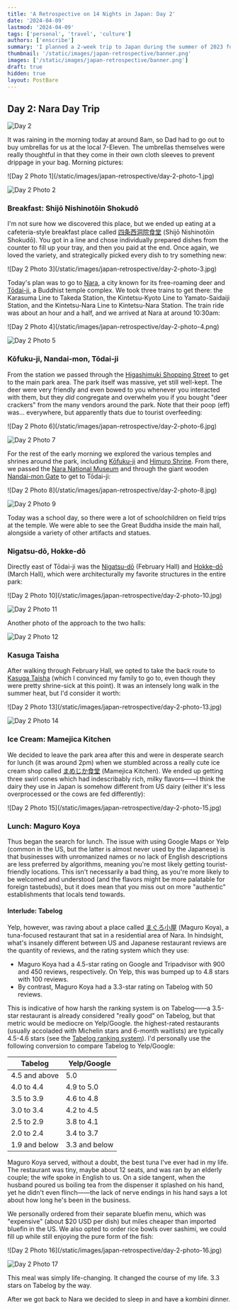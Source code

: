 ```yaml
---
title: 'A Retrospective on 14 Nights in Japan: Day 2'
date: '2024-04-09'
lastmod: '2024-04-09'
tags: ['personal', 'travel', 'culture']
authors: ['enscribe']
summary: 'I planned a 2-week trip to Japan during the summer of 2023 for my family. Here are some of the highlights, blunders, experiences gathered throughout the process.'
thumbnail: '/static/images/japan-retrospective/banner.png'
images: ['/static/images/japan-retrospective/banner.png']
draft: true
hidden: true
layout: PostBare
---
```


<div className="tocr not-prose">
    <TOCInline
        toc={[
            { value: 'Intro', url: '/blog/japan-retrospective#intro', depth: 1 },
            { value: 'Fundamentals', url: '/blog/japan-retrospective#fundamentals', depth: 1 },
            { value: 'The Itinerary', url: '/blog/japan-retrospective#the-itinerary', depth: 1 },
            { value: 'Daily Log', url: '/blog/japan-retrospective#daily-log', depth: 1 },
            { value: 'Day 0: Arrival at KIX', url: '/blog/japan-retrospective/day-0', depth: 2 },
            { value: 'Day 1: Osaka Day Trip', url: '/blog/japan-retrospective/day-1', depth: 2 },
            {
                value: 'Day 2: Nara Day Trip',
                url: '/blog/japan-retrospective/day-2',
                depth: 2,
                active: true,
            },
            { value: 'Day 3: East Kyoto', url: '/blog/japan-retrospective/day-3', depth: 2 },
        ]}
        title="Daily Log"
        rightAlign
    />
</div>

## Day 2: Nara Day Trip

![Day 2](/static/images/japan-retrospective/day-2.png)

It was raining in the morning today at around 8am, so Dad had to go out to buy umbrellas for us at the local 7-Eleven. The umbrellas themselves were really thoughtful in that they come in their own cloth sleeves to prevent drippage in your bag. Morning pictures:

<div className="flex gap-2 -my-2">
![Day 2 Photo 1](/static/images/japan-retrospective/day-2-photo-1.jpg)

![Day 2 Photo 2](/static/images/japan-retrospective/day-2-photo-2.jpg)

</div>

### Breakfast: Shijō Nishinotōin Shokudō

I'm not sure how we discovered this place, but we ended up eating at a cafeteria-style breakfast place called [四条西洞院食堂](https://tabelog.com/en/kyoto/A2601/A260201/26017600/) (Shijō Nishinotōin Shokudō). You got in a line and chose individually prepared dishes from the counter to fill up your tray, and then you paid at the end. Once again, we loved the variety, and strategically picked every dish to try something new:

<div className="mx-auto w-1/2">
    ![Day 2 Photo 3](/static/images/japan-retrospective/day-2-photo-3.jpg)
</div>

Today's plan was to go to [Nara](<https://en.wikipedia.org/wiki/Nara_(city)>), a city known for its free-roaming deer and [Tōdai-ji](https://en.wikipedia.org/wiki/T%C5%8Ddai-ji), a Buddhist temple complex. We took three trains to get there: the Karasuma Line to Takeda Station, the Kintetsu-Kyoto Line to Yamato-Saidaiji Station, and the Kintetsu-Nara Line to Kintetsu-Nara Station. The train ride was about an hour and a half, and we arrived at Nara at around 10:30am:

<div className="flex gap-2 -my-2">
![Day 2 Photo 4](/static/images/japan-retrospective/day-2-photo-4.png)

![Day 2 Photo 5](/static/images/japan-retrospective/day-2-photo-5.jpg)

</div>

### Kōfuku-ji, Nandai-mon, Tōdai-ji

From the station we passed through the [Higashimuki Shopping Street](https://www.visitnara.jp/venues/S01128/) to get to the main park area. The park itself was massive, yet still well-kept. The deer were very friendly and even bowed to you whenever you interacted with them, but they _did_ congregate and overwhelm you if you bought "deer crackers" from the many vendors around the park. Note that their poop (eff) was... everywhere, but apparently thats due to tourist overfeeding:

<div className="flex gap-2 -my-2">
![Day 2 Photo 6](/static/images/japan-retrospective/day-2-photo-6.jpg)

![Day 2 Photo 7](/static/images/japan-retrospective/day-2-photo-7.jpg)

</div>

For the rest of the early morning we explored the various temples and shrines around the park, including [Kōfuku-ji](https://en.wikipedia.org/wiki/K%C5%8Dfuku-ji) and [Himuro Shrine](https://himurojinja.jp/). From there, we passed the [Nara National Museum](https://www.narahaku.go.jp/english/) and through the giant wooden [Nandai-mon Gate](https://www.todaiji.or.jp/en/information/nandaimon/) to get to Tōdai-ji:

<div className="flex gap-2 -my-2">
![Day 2 Photo 8](/static/images/japan-retrospective/day-2-photo-8.jpg)

![Day 2 Photo 9](/static/images/japan-retrospective/day-2-photo-9.jpg)

</div>

Today was a school day, so there were a lot of schoolchildren on field trips at the temple. We were able to see the Great Buddha inside the main hall, alongside a variety of other artifacts and statues.

### Nigatsu-dō, Hokke-dō

Directly east of Tōdai-ji was the [Nigatsu-dō](https://www.todaiji.or.jp/en/information/nigatsudo/) (February Hall) and [Hokke-dō](https://www.todaiji.or.jp/en/information/hokkedo/) (March Hall), which were architecturally my favorite structures in the entire park:

<div className="flex gap-2 -my-2">
![Day 2 Photo 10](/static/images/japan-retrospective/day-2-photo-10.jpg)

![Day 2 Photo 11](/static/images/japan-retrospective/day-2-photo-11.jpg)

</div>

Another photo of the approach to the two halls:

![Day 2 Photo 12](/static/images/japan-retrospective/day-2-photo-12.jpg)

### Kasuga Taisha

After walking through February Hall, we opted to take the back route to [Kasuga Taisha](https://www.japan-guide.com/e/e4102.html) (which I convinced my family to go to, even though they were pretty shrine-sick at this point). It was an intensely long walk in the summer heat, but I'd consider it worth:

<div className="flex gap-2 -my-2">
![Day 2 Photo 13](/static/images/japan-retrospective/day-2-photo-13.jpg)

![Day 2 Photo 14](/static/images/japan-retrospective/day-2-photo-14.jpg)

</div>

### Ice Cream: Mamejica Kitchen

We decided to leave the park area after this and were in desperate search for lunch (it was around 2pm) when we stumbled across a really cute ice cream shop called [まめじか食堂](https://tabelog.com/en/nara/A2901/A290101/29011358/) (Mamejica Kitchen). We ended up getting three swirl cones which had indescribably rich, milky flavors——I think the dairy they use in Japan is somehow different from US dairy (either it's less overprocessed or the cows are fed differently):

<div className="mx-auto w-1/2">
    ![Day 2 Photo 15](/static/images/japan-retrospective/day-2-photo-15.jpg)
</div>

### Lunch: Maguro Koya

Thus began the search for lunch. The issue with using Google Maps or Yelp (common in the US, but the latter is almost never used by the Japanese) is that businesses with unromanized names or no lack of English descriptions are less preferred by algorithms, meaning you're most likely getting tourist-friendly locations. This isn't necessarily a bad thing, as you're more likely to be welcomed and understood (and the flavors might be more palatable for foreign tastebuds), but it does mean that you miss out on more "authentic" establishments that locals tend towards.

#### Interlude: Tabelog

Yelp, however, was raving about a place called [まぐろ小屋](https://tabelog.com/en/nara/A2901/A290101/29000802/) (Maguro Koya), a tuna-focused restaurant that sat in a residential area of Nara. In hindsight, what's insanely different between US and Japanese restaurant reviews are the quantity of reviews, and the rating system which they use:

-   Maguro Koya had a 4.5-star rating on Google and Tripadvisor with 900 and 450 reviews, respectively. On Yelp, this was bumped up to 4.8 stars with 100 reviews.
-   By contrast, Maguro Koya had a 3.3-star rating on Tabelog with 50 reviews.

This is indicative of how harsh the ranking system is on Tabelog——a 3.5-star restaurant is already considered "really good" on Tabelog, but that metric would be mediocre on Yelp/Google. the highest-rated restaurants (usually accoladed with Michelin stars and 6-month waitlists) are typically 4.5-4.6 stars (see the [Tabelog ranking system](https://tabelog.com/help/score/)). I'd personally use the following conversion to compare Tabelog to Yelp/Google:

| Tabelog       | Yelp/Google   |
| ------------- | ------------- |
| 4.5 and above | 5.0           |
| 4.0 to 4.4    | 4.9 to 5.0    |
| 3.5 to 3.9    | 4.6 to 4.8    |
| 3.0 to 3.4    | 4.2 to 4.5    |
| 2.5 to 2.9    | 3.8 to 4.1    |
| 2.0 to 2.4    | 3.4 to 3.7    |
| 1.9 and below | 3.3 and below |

Maguro Koya served, without a doubt, the best tuna I've ever had in my life. The restaurant was tiny, maybe about 12 seats, and was ran by an elderly couple; the wife spoke in English to us. On a side tangent, when the husband poured us boiling tea from the dispenser it splashed on his hand, yet he didn't even flinch——the lack of nerve endings in his hand says a lot about how long he's been in the business.

We personally ordered from their separate bluefin menu, which was "expensive" (about $20 USD per dish) but miles cheaper than imported bluefin in the US. We also opted to order rice bowls over sashimi, we could fill up while still enjoying the pure form of the fish:

<div className="flex gap-2 -my-2">
![Day 2 Photo 16](/static/images/japan-retrospective/day-2-photo-16.jpg)

![Day 2 Photo 17](/static/images/japan-retrospective/day-2-photo-17.jpg)

</div>

This meal was simply life-changing. It changed the course of my life. 3.3 stars on Tabelog by the way.

After we got back to Nara we decided to sleep in and have a kombini dinner.
